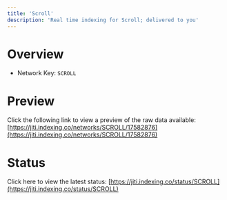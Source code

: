```yaml
---
title: 'Scroll'
description: 'Real time indexing for Scroll; delivered to you'
---
```


# Overview
- Network Key: `SCROLL`

# Preview
Click the following link to view a preview of the raw data available: [https://jiti.indexing.co/networks/SCROLL/17582876](https://jiti.indexing.co/networks/SCROLL/17582876)

# Status
Click here to view the latest status: [https://jiti.indexing.co/status/SCROLL](https://jiti.indexing.co/status/SCROLL)
